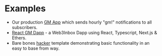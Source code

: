 # Examples

- Our production [GM App](https://gm.walletconnect.com) which sends hourly "gm!" notifications to all subscribers.
- [React GM Dapp](https://github.com/WalletConnect/gm-dapp) - a Web3Inbox Dapp using React, Typescript, Next.js & Ethers.
- Bare bones [hacker](https://github.com/WalletConnect/web3inbox-client/tree/main/apps/web) template demonstrating basic functionality in an easy to base from way.
